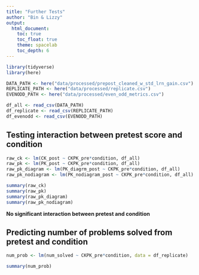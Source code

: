 ```yaml
---
title: "Further Tests"
author: "Bin & Lizzy"
output: 
  html_document:
    toc: true
    toc_float: true
    theme: spacelab
    toc_depth: 6
---
```


```r
library(tidyverse)
library(here)

DATA_PATH <- here("data/processed/prepost_cleaned_w_std_lrn_gain.csv")
REPLICATE_PATH <- here("data/processed/replicate.csv")
EVENODD_PATH <- here("data/processed/even_odd_metrics.csv")

df_all <- read_csv(DATA_PATH)
df_replicate <- read_csv(REPLICATE_PATH)
df_evenodd <- read_csv(EVENODD_PATH)
```

## Testing interaction between pretest score and condition

```r
raw_ck <- lm(CK_post ~ CKPK_pre*condition, df_all)
raw_pk <- lm(PK_post ~ CKPK_pre*condition, df_all)
raw_pk_diagram <- lm(PK_diagrm_post ~ CKPK_pre*condition, df_all)
raw_pk_nodiagram <- lm(PK_nodiagram_post ~ CKPK_pre*condition, df_all)

summary(raw_ck)
summary(raw_pk)
summary(raw_pk_diagram)
summary(raw_pk_nodiagram)
```

**No significant interaction between pretest and condition**

## Predicting number of problems solved from pretest and condition

```r
num_prob <- lm(num_solved ~ CKPK_pre*condition, data = df_replicate)

summary(num_prob)
```

